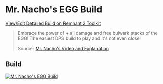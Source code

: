 
# Mr. Nacho's EGG Build

[View/Edit Detailed Build on Remnant 2 Toolkit](https://www.remnant2toolkit.com/builder?helm=oab1w0&torso=n92z22&legs=b48zw1&gloves=07mqqe&relic=thgp2z&amulet=2e2hh5&ring=0k8d0g%2Cdgb0s9%2Cukufrn%2Cez6z8b&archtype=5tkqdz%2Cd2qga5&skill=jg82hi%2Cxpqq62&concoction=p0ru94&consumable=v2usqs%2Ckfwizc%2Crlpblq%2Cxgdk68&relicfragment=dp184t%2Cw5jmys%2Cwlnbc1&weapon=phh1xe%2Cgilcfn%2Cd06hjq&mod=hr3g7o&mutator=cvbjvd%2Cyibeww%2Cb07g02&trait=157qcj%3B10%2C3aqiq5%3B10%2Cpbak5a%3B10%2Cysp1wu%3B10%2Cosj7se%3B10%2Csd2hry%3B4%2Co6mx2t%3B10%2Cp4b2v6%3B10%2C6kxk5x%3B10%2C2vgobq%3B10%2Cqcvmt0%3B10%2C8baa52%3B4%2Cwgzz0q%3B2&name=Mr.+Nacho%27s+EGG+Build)

> Embrace the power of + all damage and free bulwark stacks of the EGG! The easiest DPS build to play and it's not even close!
>
> Source: [Mr. Nacho's Video and Explanation](https://www.youtube.com/watch?v=WxQmXKrQWiA)

## Build

[![Mr. Nacho's EGG Build](https://d2sqltdcj8czo5.cloudfront.net/featured-builds/mr_nachos_egg_build.png)](https://www.remnant2toolkit.com/builder?helm=oab1w0&torso=n92z22&legs=b48zw1&gloves=07mqqe&relic=thgp2z&amulet=2e2hh5&ring=0k8d0g%2Cdgb0s9%2Cukufrn%2Cez6z8b&archtype=5tkqdz%2Cd2qga5&skill=jg82hi%2Cxpqq62&concoction=p0ru94&consumable=v2usqs%2Ckfwizc%2Crlpblq%2Cxgdk68&relicfragment=dp184t%2Cw5jmys%2Cwlnbc1&weapon=phh1xe%2Cgilcfn%2Cd06hjq&mod=hr3g7o&mutator=cvbjvd%2Cyibeww%2Cb07g02&trait=157qcj%3B10%2C3aqiq5%3B10%2Cpbak5a%3B10%2Cysp1wu%3B10%2Cosj7se%3B10%2Csd2hry%3B4%2Co6mx2t%3B10%2Cp4b2v6%3B10%2C6kxk5x%3B10%2C2vgobq%3B10%2Cqcvmt0%3B10%2C8baa52%3B4%2Cwgzz0q%3B2&name=Mr.+Nacho%27s+EGG+Build)
